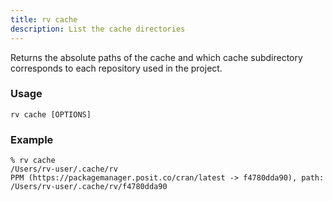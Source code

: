 ```yaml
---
title: rv cache
description: List the cache directories
---
```


Returns the absolute paths of the cache and which cache subdirectory corresponds to each repository used in the project.

### Usage
```shell
rv cache [OPTIONS]
```

### Example
```shell {1}
% rv cache
/Users/rv-user/.cache/rv
PPM (https://packagemanager.posit.co/cran/latest -> f4780dda90), path: /Users/rv-user/.cache/rv/f4780dda90
```